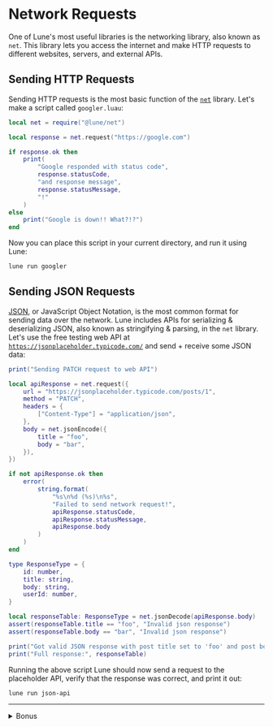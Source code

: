 # Network Requests

One of Lune's most useful libraries is the networking library, also known as `net`. This library
lets you access the internet and make HTTP requests to different websites, servers, and external
APIs.

## Sending HTTP Requests

Sending HTTP requests is the most basic function of the [`net`](../../api-reference/net.md) library.
Let's make a script called `googler.luau`:

```lua copy filename="googler.luau"
local net = require("@lune/net")

local response = net.request("https://google.com")

if response.ok then
	print(
		"Google responded with status code",
		response.statusCode,
		"and response message",
		response.statusMessage,
		"!"
	)
else
	print("Google is down!! What?!?")
end
```

Now you can place this script in your current directory, and run it using Lune:

```sh copy filename="Bash"
lune run googler
```

## Sending JSON Requests

[JSON](https://www.json.org/json-en.html), or JavaScript Object Notation, is the most common format
for sending data over the network. Lune includes APIs for serializing & deserializing JSON, also
known as stringifying & parsing, in the `net` library. Let's use the free testing web API at
[`https://jsonplaceholder.typicode.com/`](https://jsonplaceholder.typicode.com/) and send + receive
some JSON data:

```lua copy filename="json-api.luau"
print("Sending PATCH request to web API")

local apiResponse = net.request({
	url = "https://jsonplaceholder.typicode.com/posts/1",
	method = "PATCH",
	headers = {
		["Content-Type"] = "application/json",
	},
	body = net.jsonEncode({
		title = "foo",
		body = "bar",
	}),
})

if not apiResponse.ok then
	error(
		string.format(
			"%s\n%d (%s)\n%s",
			"Failed to send network request!",
			apiResponse.statusCode,
			apiResponse.statusMessage,
			apiResponse.body
		)
	)
end

type ResponseType = {
	id: number,
	title: string,
	body: string,
	userId: number,
}

local responseTable: ResponseType = net.jsonDecode(apiResponse.body)
assert(responseTable.title == "foo", "Invalid json response")
assert(responseTable.body == "bar", "Invalid json response")

print("Got valid JSON response with post title set to 'foo' and post body set to 'bar'")
print("Full response:", responseTable)
```

Running the above script Lune should now send a request to the placeholder API, verify that the
response was correct, and print it out:

```sh copy filename="Bash"
lune run json-api
```

---

<details>
<summary>Bonus</summary>

## Network Server

Lune can not only perform network requests, it can also open a server on a given port and serve
requests on it. Here's a small example:

```lua copy filename="network-server.luau"
local net = require("@lune/net")

local counter = 0
net.serve(8080, function()
	counter += 1
	return {
		status = 200,
		body = "Hello! This is response #" .. tostring(counter),
	}
end)

print("Listening on port 8080 🚀")
```

Just like before, you can place this script in your current directory, and run it using Lune:

```sh copy filename="Bash"
lune run network-server
```

Now, when you visit [`http://localhost:8080/`](http://localhost:8080/) you should see the response
text above and the counter increasing each time you visit the page.

</details>
